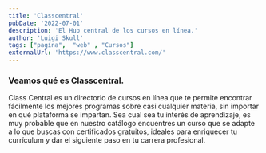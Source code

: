```yaml
---
title: 'Classcentral'
pubDate: '2022-07-01'
description: 'El Hub central de los cursos en línea.'
author: 'Luigi Skull'
tags: ["pagína",  "web" , "Cursos"]
externalUrl: 'https://www.classcentral.com/' 
---
```



### Veamos qué es Classcentral.


Class Central es un directorio de cursos en línea que te permite encontrar fácilmente los mejores programas sobre casi cualquier materia, sin importar en qué plataforma se impartan. Sea cual sea tu interés de aprendizaje, es muy probable que en nuestro catálogo encuentres un curso que se adapte a lo que buscas con  certificados gratuitos, ideales para enriquecer tu currículum y dar el siguiente paso en tu carrera profesional.
